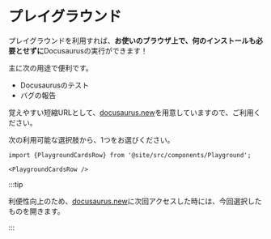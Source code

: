 # プレイグラウンド

プレイグラウンドを利用すれば、**お使いのブラウザ上で、何のインストールも必要とせずに**Docusaurusの実行ができます！

主に次の用途で便利です。

- Docusaurusのテスト
- バグの報告

覚えやすい短縮URLとして、[docusaurus.new](https://docusaurus.new)を用意していますので、ご利用ください。

次の利用可能な選択肢から、1つをお選びください。

```mdx-code-block
import {PlaygroundCardsRow} from '@site/src/components/Playground';

<PlaygroundCardsRow />
```

:::tip

利便性向上のため、[docusaurus.new](https://docusaurus.new)に次回アクセスした時には、今回選択したものを開きます。

:::
